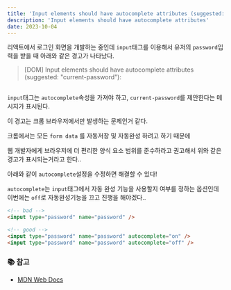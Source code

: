 ```yaml
---
title: 'Input elements should have autocomplete attributes (suggested: current-password)'
description: 'Input elements should have autocomplete attributes'
date: 2023-10-04
---
```


리액트에서 로그인 화면을 개발하는 중인데 `input`태그를 이용해서 유저의 `password`입력을 받을 때 아래와 같은 경고가 나타났다.

> [DOM] Input elements should have autocomplete attributes (suggested: "current-password"):

<img src='/posts/blog/2023/2023-10-04-image-01.png' alt='' />

`input`태그는 `autocomplete`속성을 가져야 하고, `current-password`를 제안한다는 메시지가 표시된다.

이 경고는 크롬 브라우저에서만 발생하는 문제인거 같다.

크롬에서는 모든 `form data` 를 자동저장 및 자동완성 하려고 하기 때문에

웹 개발자에게 브라우저에 더 편리한 양식 요소 범위를 준수하라고 권고해서 위와 같은 경고가 표시되는거라고 한다..

아래와 같이 `autocomplete`설정을 수정하면 해결할 수 있다!

`autocomplete`는 `input`태그에서 자동 완성 기능을 사용할지 여부를 정하는 옵션인데 이번에는 `off`로 자동완성기능을 끄고 진행을 해야겠다..

```html
<!-- bad -->
<input type="password" name="password" />

<!-- good -->
<input type="password" name="password" autocomplete="on" />
<input type="password" name="password" autocomplete="off" />
```

### 📚 참고

- [MDN Web Docs](https://developer.mozilla.org/en-US/docs/Web/HTML/Attributes/autocomplete)
